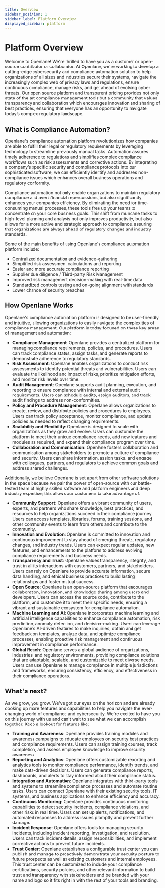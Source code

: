 ```yaml
---
title: Overview
sidebar_position: 1
sidebar_label: Platform Overview
displayed_sidebar: platform
---
```


# Platform Overview

Welcome to Openlane! We're thrilled to have you as a customer or open-source contributor or collaborator. At Openlane, we're working to develop a cutting-edge cybersecurity and compliance automation solution to help organizations of all sizes and industries secure their systems, navigate the increasingly complex web of privacy laws and regulations, ensure continuous compliance, manage risks, and get ahead of evolving cyber threats. Our open source platform and transparent pricing provides not only state of the art compliance management tools but a community that values transparency and collaboration which encourages innovation and sharing of best practices, ensuring that everyone has an opportunity to navigate today’s complex regulatory landscape.

## What is Compliance Automation?

Openlane's compliance automation platform revolutionizes how companies are able to fulfill their legal or regulatory requirements by leveraging technology to streamline previously manual tasks. Automation assures timely adherence to regulations and simplifies complex compliance workflows such as risk assessments and corrective actions. By integrating a company’s specific security and compliance protocols into our sophisticated software, we can efficiently identify and addresses non-compliance issues which enhances overall business operations and regulatory conformity.

Compliance automation not only enable organizations to maintain regulatory compliance and avert financial repercussions, but also significantly enhances your companies efficiency. By eliminating the need for time-consuming manual processes, these tools free up your teams to concentrate on your core business goals. This shift from mundane tasks to high-level planning and analysis not only improves productivity, but also allows for a more active and strategic approach to compliance, assuring that organizations are always ahead of regulatory changes and industry standards.

Some of the main benefits of using Openlane's compliance automation platform include:

* Centralized documentation and evidence-gathering
* Simplified risk assessment calculations and reporting
* Easier and more accurate compliance reporting
* Supplier due diligence / Third-party Risk Management
* Improved risk management decision-making with real-time data
* Standardized controls testing and on-going alignment with standards
* Lower chance of security breaches

## How Openlane Works

Openlane's compliance automation platform is designed to be user-friendly and intuitive, allowing organizations to easily navigate the complexities of compliance management. Our platform is today focused on these key areas of management and automation:

* **Compliance Management**: Openlane provides a centralized platform for managing compliance requirements, policies, and procedures. Users can track compliance status, assign tasks, and generate reports to demonstrate adherence to regulatory standards.
* **Risk Assessment**: Openlane enables organizations to conduct risk assessments to identify potential threats and vulnerabilities. Users can evaluate the likelihood and impact of risks, prioritize mitigation efforts, and monitor risk levels over time.
* **Audit Management**: Openlane supports audit planning, execution, and reporting to ensure compliance with internal and external audit requirements. Users can schedule audits, assign auditors, and track audit findings to address non-conformities.
* **Policy and Procedure Management**: Openlane allows organizations to create, review, and distribute policies and procedures to employees. Users can track policy acceptance, monitor compliance, and update policies as needed to reflect changing requirements.
* **Scalability and Flexibility**: Openlane is designed to scale with organizations as they grow and evolve. Users can customize the platform to meet their unique compliance needs, add new features and modules as required, and expand their compliance program over time.
* **Collaboration and Communication**: Openlane fosters collaboration and communication among stakeholders to promote a culture of compliance and security. Users can share information, assign tasks, and engage with colleagues, partners, and regulators to achieve common goals and address shared challenges.

Additionally, we believe Openlane is set apart from other software solutions in the space because we pair the power of open-source with our battle-tested team of highly skilled software and platform engineers and deep industry expertise; this allows our customers to take advantage of:

* **Community Support**: Openlane offers a vibrant community of users, experts, and partners who share knowledge, best practices, and resources to help organizations succeed in their compliance journey. Users can access templates, libraries, forums, training sessions, and other community events to learn from others and contribute to the community.
* **Innovation and Evolution**: Openlane is committed to innovation and continuous improvement to stay ahead of emerging threats, regulatory changes, and industry trends. Users can expect regular updates, new features, and enhancements to the platform to address evolving compliance requirements and business needs.
* **Transparency and Trust**: Openlane values transparency, integrity, and trust in all its interactions with customers, partners, and stakeholders. Users can rely on Openlane to provide accurate information, secure data handling, and ethical business practices to build lasting relationships and foster mutual success.
* **Open Source**: Openlane is an open-source platform that encourages collaboration, innovation, and knowledge sharing among users and developers. Users can access the source code, contribute to the platform, and customize it to meet their specific needs, ensuring a vibrant and sustainable ecosystem for compliance automation.
* **Machine Learning and AI**: Openlane incorporates machine learning and artificial intelligence capabilities to enhance compliance automation, risk prediction, anomaly detection, and decision-making. Users can leverage Openlane's AI-driven features to make inquiries, obtain and get feedback on templates, analyze data, and optimize compliance processes, enabling proactive risk management and continuous improvement in compliance performance.
* **Global Reach**: Openlane serves a global audience of organizations, industries, and regulatory environments, providing compliance solutions that are adaptable, scalable, and customizable to meet diverse needs. Users can use Openlane to manage compliance in multiple jurisdictions and frameworks, ensuring consistency, efficiency, and effectiveness in their compliance operations.

## What's next?

As we grow, you grow. We've got our eyes on the horizon and are already cooking up more features and capabilities to help you navigate the ever-changing world of compliance and cybersecurity. We're excited to have you on this journey with us and can't wait to see what we can accomplish together. Keep a lookout for features like:

* **Training and Awareness**: Openlane provides training modules and awareness campaigns to educate employees on security best practices and compliance requirements. Users can assign training courses, track completion, and assess employee knowledge to improve security awareness.
* **Reporting and Analytics**: Openlane offers customizable reporting and analytics tools to monitor compliance performance, identify trends, and make data-driven decisions. Users can generate compliance reports, dashboards, and alerts to stay informed about their compliance status.
* **Integration and Automation**: Openlane integrates with third-party tools and systems to streamline compliance processes and automate routine tasks. Users can connect Openlane with their existing security tools, IT systems, and business applications to enhance efficiency and accuracy.
* **Continuous Monitoring**: Openlane provides continuous monitoring capabilities to detect security incidents, compliance violations, and other risks in real time. Users can set up alerts, notifications, and automated responses to address issues promptly and prevent further damage.
* **Incident Response**: Openlane offers tools for managing security incidents, including incident reporting, investigation, and resolution. Users can track incident details, assign responsibilities, and implement corrective actions to prevent future incidents.
* **Trust Center**: Openlane establishes a configurable trust center you can publish and manage to proactively demonstrate your security posture to future prospects as well as existing customers and internal employees. This trust center can be customized to include your compliance certifications, security policies, and other relevant information to build trust and transparency with stakeholders and be branded with your name and logo so it fits right in with the rest of your tools and branding.